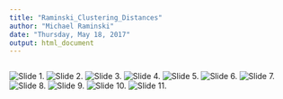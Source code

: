 ```yaml
---
title: "Raminski_Clustering_Distances"
author: "Michael Raminski"
date: "Thursday, May 18, 2017"
output: html_document
---
```



```r

```

![Slide 1.](Slide1.png)
![Slide 2.](Slide2.png)
![Slide 3.](Slide3.png)
![Slide 4.](Slide4.png)
![Slide 5.](Slide5.png)
![Slide 6.](Slide6.png)
![Slide 7.](Slide7.png)
![Slide 8.](Slide8.png)
![Slide 9.](Slide9.png)
![Slide 10.](Slide10.png)
![Slide 11.](Slide11.png)

